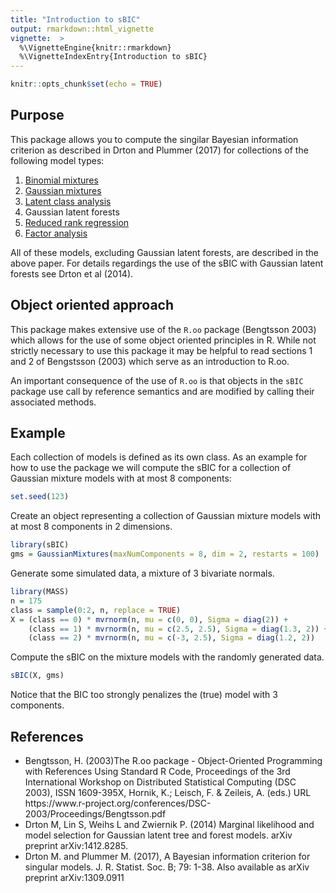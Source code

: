 ```yaml
---
title: "Introduction to sBIC"
output: rmarkdown::html_vignette
vignette:  >
  %\VignetteEngine{knitr::rmarkdown}
  %\VignetteIndexEntry{Introduction to sBIC}
---
```


```r
knitr::opts_chunk$set(echo = TRUE)
```

## Purpose

This package allows you to compute the singilar Bayesian information criterion as described in Drton and Plummer (2017) for collections of the following model types:

1. [Binomial mixtures](BinomialMixtures.pdf)
2. [Gaussian mixtures](GaussianMixtures.pdf)
3. [Latent class analysis](LatentClassAnalysis.pdf)
4. Gaussian latent forests
5. [Reduced rank regression](ReducedRankRegression.pdf)
6. [Factor analysis](FactorAnalysis.pdf)


All of these models, excluding Gaussian latent forests, are described in the above paper. For details regardings the use of the sBIC with Gaussian latent forests see Drton et al (2014).

## Object oriented approach

This package makes extensive use of the `R.oo` package (Bengtsson 2003) which allows for the use
of some object oriented principles in R. While not strictly necessary to use this package it may be helpful to read sections 1 and 2 of Bengstsson (2003) which serve as an introduction to R.oo.

An important consequence of the use of `R.oo` is that objects in the `sBIC` package use call by reference semantics and are modified by calling their associated methods.

## Example

Each collection of models is defined as its own class.  As an example for how to use the package we will compute the sBIC for a collection of Gaussian mixture models with at most 8 components:

```r
set.seed(123)
```

Create an object representing a collection of Gaussian mixture models with at most 8 components in 2 dimensions.

```r
library(sBIC)
gms = GaussianMixtures(maxNumComponents = 8, dim = 2, restarts = 100)
```

Generate some simulated data, a mixture of 3 bivariate normals.

```r
library(MASS)
n = 175
class = sample(0:2, n, replace = TRUE)
X = (class == 0) * mvrnorm(n, mu = c(0, 0), Sigma = diag(2)) +
    (class == 1) * mvrnorm(n, mu = c(2.5, 2.5), Sigma = diag(1.3, 2)) +
    (class == 2) * mvrnorm(n, mu = c(-3, 2.5), Sigma = diag(1.2, 2))
``` 

Compute the sBIC on the mixture models with the randomly generated data. 

```r
sBIC(X, gms)
```

Notice that the BIC too strongly penalizes the (true) model with 3 components.

## References

* Bengtsson, H. (2003)The R.oo package - Object-Oriented Programming with References Using Standard R Code, Proceedings of the 3rd   International Workshop on Distributed Statistical Computing (DSC 2003), ISSN 1609-395X, Hornik, K.; Leisch, F. & Zeileis, A. (eds.) URL https://www.r-project.org/conferences/DSC-2003/Proceedings/Bengtsson.pdf
* Drton M, Lin S, Weihs L and  Zwiernik P. (2014) Marginal likelihood and model selection for Gaussian latent tree and forest models. arXiv preprint arXiv:1412.8285.
* Drton M. and Plummer M. (2017), A Bayesian information criterion for singular models. J. R. Statist. Soc. B; 79: 1-38. Also available as arXiv preprint arXiv:1309.0911 